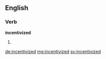 ==English==

===Verb===
'''incentivized'''

# {{past of|incentivize}}

[[de:incentivized]]
[[mg:incentivized]]
[[sv:incentivized]]